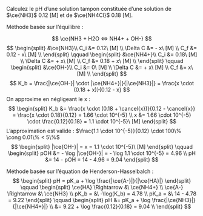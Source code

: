 ::: {.Exercise data-latex=""}

Calculez le pH d’une solution tampon constituée d’une solution de $\ce{NH3}$ 0.12 [M] et de $\ce{NH4Cl}$ 0.18 [M].
\vspace{\stretch{1}}

:::

::: {.Answer data-latex=""}
Méthode basée sur l'équilibre :

$$
\ce{NH3 + H2O <=> NH4+ + OH-}
$$
$$
\begin{split}
&\ce{NH3}\\
C_i &= 0.12\ [M] \\
\Delta C &= - x\ [M] \\
C_f &= 0.12 - x\ [M] \\
\end{split}
\qquad
\begin{split}
&\ce{NH4+}\\
C_i &= 0.18\ [M] \\
\Delta C &= + x\ [M] \\
C_f &= 0.18 + x\ [M] \\
\end{split}
\qquad
\begin{split}
&\ce{OH-}\\
C_i &= 0\ [M] \\
\Delta C &= + x\ [M] \\
C_f &= x\ [M] \\
\end{split}
$$
$$
K_b = \frac{|\ce{OH-}| \cdot |\ce{NH4+}|}{|\ce{NH3}|} = \frac{x \cdot (0.18 + x)}{0.12 - x}
$$
On approxime en négligeant le x : 
$$
\begin{split}
K_b &= \frac{x \cdot (0.18 + \cancel{x})}{0.12 - \cancel{x}} = \frac{x \cdot 0.18}{0.12} = 1.66 \cdot 10^{-5} \\
x &= 1.66 \cdot 10^{-5} \cdot \frac{0.12}{0.18} = 1.1 \cdot 10^{-5}\ [M]
\end{split}
$$
L'approximation est valide : $\frac{1.1 \cdot 10^{-5}}{0.12} \cdot 100\% \cong 0.01\% < 5\%$
$$
\begin{split}
|\ce{OH-}| = x = 1.1 \cdot 10^{-5}\ [M] 
\end{split}
\qquad
\begin{split}
pOH &= - \log |\ce{OH-}| = - \log 1.1 \cdot 10^{-5} = 4.96 \\
pH &= 14 - pOH = 14 - 4.96 = 9.04
\end{split}
$$

Méthode basée sur l’équation de Henderson-Hasselbalch :
$$
\begin{split}
  pH = pK_a + \log \frac{|\ce{A-}|}{|\ce{HA}|}
\end{split}
\qquad
\begin{split}
  \ce{HA} \Rightarrow &\ \ce{NH4+} \\
  \ce{A-} \Rightarrow &\ \ce{NH3} \\
  pK_b = &\ -\log(K_b) = 4.78 \\
  pK_a = &\ 14 - 4.78 = 9.22
\end{split}
\qquad
\begin{split}
  pH &= pK_a + \log \frac{|\ce{NH3}|}{|\ce{NH4+}|} \\
  &= 9.22 + \log \frac{0.12}{0.18} = 9.04 \\
\end{split}
$$
:::
